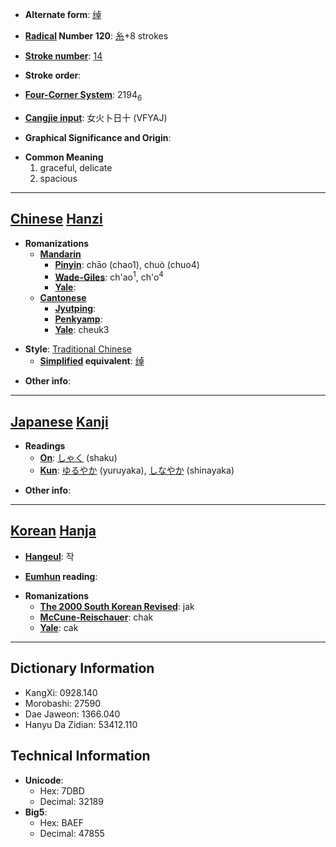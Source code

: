 * '''Alternate form''': [[绰]]

* '''[[Wiktionary:Chinese radical index| Radical]] Number 120''': [[Wiktionary:Chinese radical index 糸|糸]]+8 strokes

* '''[[Wiktionary:Chinese total strokes index|Stroke number]]''': [[Wiktionary:Chinese total strokes index 14|14]]

* '''Stroke order''': 

* '''[[Wiktionary:Chinese four corner index|Four-Corner System]]''': 2194<sub>6</sub>

* '''[[Wiktionary:Chinese Cangjie index|Cangjie input]]''': 女火卜日十 (VFYAJ)

* '''Graphical Significance and Origin''': 

* '''Common Meaning'''
*#graceful, delicate
*# spacious


----

== [[Chinese]] [[Hanzi]] ==

* '''Romanizations'''
** '''[[Mandarin]]'''
*** '''[[Pinyin]]''': chāo (chao1), chuò (chuo4)
*** '''[[Wade-Giles]]''': ch'ao<sup>1</sup>, ch'o<sup>4</sup>
*** '''[[Yale]]''': 
** '''[[Cantonese]]'''
*** '''[[Jyutping]]''':
*** '''[[Penkyamp]]''': 
*** '''[[Yale]]''': cheuk3

* '''Style''': [[Traditional Chinese]] 
** '''[[Simplified Chinese|Simplified]] equivalent''': [[绰]]

* '''Other info''': 

----

== [[Japanese]] [[Kanji]] ==

* '''Readings'''
** '''[[On]]''': [[しゃく]] (shaku)
** '''[[Kun]]''': [[ゆるやか]] (yuruyaka), [[しなやか]] (shinayaka)

* '''Other info''':  

----

== [[Korean]] [[Hanja]] ==

* '''[[Hangeul]]''': 작

* '''[[Eumhun]] reading''': 

* '''Romanizations'''
** '''[[The 2000 South Korean Revised Romanization|The 2000 South Korean Revised]]''': jak
** '''[[McCune-Reischauer]]''': chak
** '''[[Yale]]''': cak

----

== Dictionary Information ==

* KangXi: 0928.140
* Morobashi: 27590
* Dae Jaweon: 1366.040
* Hanyu Da Zidian: 53412.110

== Technical Information ==

* '''Unicode''':
** Hex: 7DBD
** Decimal: 32189
* '''Big5''':
** Hex: BAEF
** Decimal: 47855